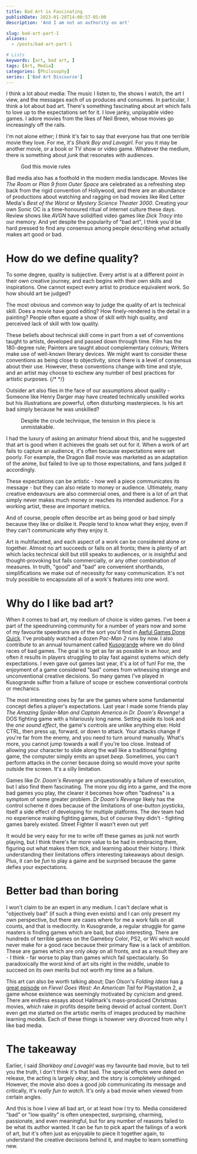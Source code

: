 ```yaml
---
title: Bad Art is Fascinating
publishDate: 2023-01-28T14:00:57-05:00
description: 'And I am not an authority on art'

slug: bad-art-part-1
aliases:
  - /posts/bad-art-part-1

# Lists
keywords: [art, bad art, ]
tags: [Art, Media]
categories: [Philosophy]
series: ['Bad Art Discourse']
---
```


I think a lot about media: The music I listen to, the shows I watch, the art I view, and the messages each of us produces and consumes. In particular, I think a lot about bad art. There's something fascinating about art which fails to love up to the expectations set for it. I love janky, unplayable video games. I adore movies from the likes of Neil Breen, whose movies go increasingly off the rails.

I'm not alone either; I think it's fair to say that everyone has that one terrible movie they love. For me, it's _Shark Boy and Lavagirl_. For you it may be another movie, or a book or TV show or video game. Whatever the medium, there is something about _junk_ that resonates with audiences.
<Figure src="images/mr-electric_orig.jpg" alt="Mister Electric, played by George Lopez, towers over three okay child actors.">
God this movie rules
</Figure>

Bad media also has a foothold in the modern media landscape. Movies like _The Room_ or _Plan 9 from Outer Space_ are celebrated as a refreshing step back from the rigid convention of Hollywood, and there are an abundance of productions about watching and ragging on bad movies like Red Letter Media's _Best of the Worst_ or _Mystery Science Theater 3000_. Creating your own Sonic OC is a time-honoured ritual of internet culture these days. Review shows like _AVGN_ have solidified video games like _Dick Tracy_ into our memory. And yet despite the popularity of "bad art", I think you'd be hard pressed to find any consensus among people describing what actually makes art good or bad.

# How do we define quality?
To some degree, quality is subjective. Every artist is at a different point in their own creative journey, and each begins with their own skills and inspirations. One cannot expect every artist to produce equivalent work. So how should art be judged?

The most obvious and common way to judge the quality of art is technical skill. Does a movie have good editing? How finely-rendered is the detail in a painting? People often equate a show of skill with high quality, and perceived lack of skill with low quality.

These beliefs about technical skill come in part from a set of conventions taught to artists, developed and passed down through time. Film has the 180-degree rule; Painters are taught about complementary colours; Writers make use of well-known literary devices. We might want to consider these conventions as being close to objectivity, since there is a level of consensus about their use. However, these conventions change with time and style, and an artist may choose to eschew any number of best practices for artistic purposes.
{/* <!-- {{< figure name="bean" alt="Bean, a farmer from Fantastic Mister Fox, sits in front of his hunting trophies." caption="Wes Anderson's straight-ahead shots always tell a story." >}} --> */}

Outsider art also flies in the face of our assumptions about quality - Someone like Henry Darger may have created technically unskilled works but his illustrations are powerful, often disturbing masterpieces. Is his art bad simply because he was unskilled?
<Figure src="images/henry-darger-ORIG.jpg" alt="A crude illustration of many girls running across a surreal landscape. Many of the girls are identical in shape and posture.">
Despite the crude technique, the tension in this piece is unmistakable.
</Figure>

I had the luxury of asking an animator friend about this, and he suggested that art is good when it achieves the goals set out for it. When a work of art fails to capture an audience, it's often because expectations were set poorly. For example, the Dragon Ball movie was marketed as an adaptation of the anime, but failed to live up to those expectations, and fans judged it accordingly.

These expectations can be artistic - how well a piece communicates its message - but they can also relate to money or audience. Ultimately, many creative endeavours are also commercial ones, and there is a lot of art that simply never makes much money or reaches its intended audience. For a working artist, these are important metrics.

And of course, people often describe art as being good or bad simply because they like or dislike it. People tend to know what they enjoy, even if they can't communicate _why_ they enjoy it.

Art is multifaceted, and each aspect of a work can be considered alone or together. Almost no art succeeds or fails on all fronts; there is plenty of art which lacks technical skill but still speaks to audiences, or is insightful and thought-provoking but fails commercially, or any other combination of measures. In truth, "good" and "bad" are convenient shorthands, simplifications we make out of necessity for easy communication. It's not truly possible to encapsulate all of a work's features into one word.

# Why do I like bad art?
When it comes to bad art, my medium of choice is video games. I've been a part of the speedrunning community for a number of years now and some of my favourite speedruns are of the sort you'd find in [Awful Games Done Quick](https://gdqvods.com/category/awful-games-done-quick). I've probably watched a dozen _Pac-Man 2_ runs by now. I also contribute to an annual tournament called [Kusogrande](https://kusogran.de) where we do blind races of bad games. The goal is to get as far as possible in an hour, and often it results in players struggling to play fast against systems which defy expectations. I even gave out games last year, it's a lot of fun! For me, the enjoyment of a game considered "bad" comes from witnessing strange and unconventional creative decisions. So many games I've played in Kusogrande suffer from a failure of scope or eschew conventional controls or mechanics.

The most interesting ones by far are the games where some fundamental concept defies a player's expectations. Last year I made some friends play _The Amazing Spider-Man and Captain America in Dr. Doom's Revenge!_ a DOS fighting game with a hilariously long name. Setting aside its look and the _one sound effect_, the game's controls are unlike anything else: Hold CTRL, then press up, forward, or down to attack. Your attacks change if you're far from the enemy, and you need to turn around manually. What's more, you cannot jump towards a wall if you're too close. Instead of allowing your character to slide along the wall like a traditional fighting game, the computer simply emits an upset _beep_. Sometimes, you can't perform attacks in the corner because doing so would move your sprite outside the screen. It's a silly limitation.
<Youtube url="NO5k9fqLJmA" />

Games like _Dr. Doom's Revenge_ are unquestionably a failure of execution, but I also find them fascinating. The more you dig into a game, and the more bad games you play, the clearer it becomes how often "badness" is a symptom of some greater problem. _Dr Doom's Revenge_ likely has the control scheme it does because of the limitations of one-button joysticks, itself a side effect of developing for multiple platforms. The dev team had no experience making fighting games, but of course they didn't - fighting games barely existed. Street Fighter II wasn't even out yet!

It would be very easy for me to write off these games as junk not worth playing, but I think there's far more value to be had in embracing them, figuring out what makes them tick, and learning about their history. I think understanding their limitations offers interesting takeaways about design. Plus, it can be _fun_ to play a game and be surprised because the game defies your expectations.

# Better bad than boring
I won't claim to be an expert in any medium. I can't declare what is "objectively bad" (if such a thing even exists) and I can only present my own perspective, but there are cases where for me a work fails on all counts, and that is mediocrity. In Kusogrande, a regular struggle for game masters is finding games which are bad, but also interesting. There are hundreds of terrible games on the Gameboy Color, PS2, or Wii which would never make for a good race because their primary flaw is a lack of ambition. These are games which are only _okay_ on all fronts, and as a result they are - I think - far worse to play than games which fail spectacularly. So paradoxically the worst kind of art sits right in the middle, unable to succeed on its own merits but not worth my time as a failure.

This art can also be worth talking about; Dan Olson's _Folding Ideas_ has [a great episode](https://www.youtube.com/watch?v=--SXFB7m6mk) on _Fievel Goes West: An American Tail_ for Playstation 2, a game whose existence was seemingly motivated by cynicism and greed. There are endless essays about Hallmark's mass-produced Christmas movies, which rake in profits despite being devoid of actual content. Don't even get me started on the artistic merits of images produced by machine learning models. Each of these things is however very divorced from why I like bad media.

# The takeaway
Earlier, I said _Sharkboy and Lavagirl_ was my favourite bad movie, but to tell you the truth, I don't think it's that bad. The special effects were dated on release, the acting is largely _okay_, and the story is completely unhinged. However, the movie also does a good job communicating its message and critically, it's _really fun to watch_. It's only a bad movie when viewed from certain angles.

And this is how I view all bad art, or at least how I try to. Media considered "bad" or "low quality" is often unexpected, surprising, charming, passionate, and even meaningful, but for any number of reasons failed to be what its author wanted. It can be fun to pick apart the failings of a work of art, but it's often just as enjoyable to piece it together again, to understand the creative decisions behind it, and maybe to learn something new.
